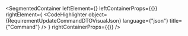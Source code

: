 
<SegmentedContainer
  leftElement={<RequirementUpdateCommandDTODesc />}
  leftContainerProps={{}}
  rightElement={
    <CodeHighlighter
      object={RequirementUpdateCommandDTOVisualJson}
      language={"json"}
      title={"Command"}
    />
  }
  rightContainerProps={{}}
/>
